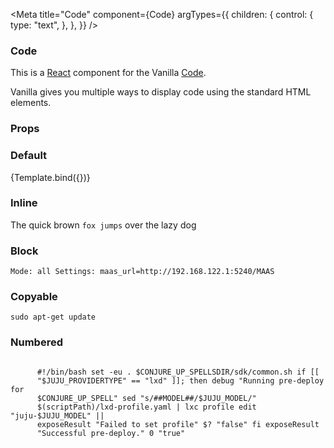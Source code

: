 

<Meta
  title="Code"
  component={Code}
  argTypes={{
    children: {
      control: {
        type: "text",
      },
    },
  }}
/>


### Code

This is a [React](https://reactjs.org/) component for the Vanilla [Code](https://docs.vanillaframework.io/base/code/).

Vanilla gives you multiple ways to display code using the standard HTML elements.

### Props

<ArgsTable of={Code} />

### Default

<Canvas>
  <Story
    name="Default"
    args={{
      children: "Mode: all Settings: maas_url=http://192.168.122.1:5240/MAAS",
    }}
  >
    {Template.bind({})}
  </Story>
</Canvas>

### Inline

<Canvas>
  <Story name="Inline">
    <p>
      The quick brown <Code inline>fox jumps</Code> over the lazy dog
    </p>
  </Story>
</Canvas>

### Block

<Canvas>
  <Story name="Block">
    <Code>Mode: all Settings: maas_url=http://192.168.122.1:5240/MAAS</Code>
  </Story>
</Canvas>

### Copyable

<Canvas>
  <Story name="Copyable">
    <Code copyable>sudo apt-get update</Code>
  </Story>
</Canvas>

### Numbered

<Canvas>
  <Story name="Numbered">
    <Code numbered>
      #!/bin/bash set -eu . $CONJURE_UP_SPELLSDIR/sdk/common.sh if [[
      "$JUJU_PROVIDERTYPE" == "lxd" ]]; then debug "Running pre-deploy for
      $CONJURE_UP_SPELL" sed "s/##MODEL##/$JUJU_MODEL/"
      $(scriptPath)/lxd-profile.yaml | lxc profile edit "juju-$JUJU_MODEL" ||
      exposeResult "Failed to set profile" $? "false" fi exposeResult
      "Successful pre-deploy." 0 "true"
    </Code>
  </Story>
</Canvas>
